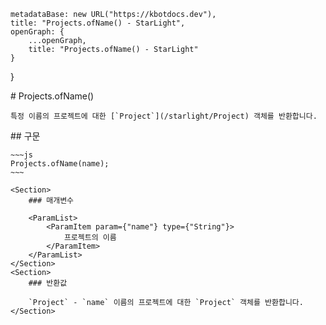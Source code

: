 
    metadataBase: new URL("https://kbotdocs.dev"),
    title: "Projects.ofName() - StarLight",
    openGraph: {
        ...openGraph,
        title: "Projects.ofName() - StarLight"
    }
}

<Section>
    # Projects.ofName()

    특정 이름의 프로젝트에 대한 [`Project`](/starlight/Project) 객체를 반환합니다.
</Section>
<Section>
    ## 구문

    ~~~js
    Projects.ofName(name);
    ~~~

    <Section>
        ### 매개변수

        <ParamList>
            <ParamItem param={"name"} type={"String"}>
                프로젝트의 이름
            </ParamItem>
        </ParamList>
    </Section>
    <Section>
        ### 반환값

        `Project` - `name` 이름의 프로젝트에 대한 `Project` 객체를 반환합니다.
    </Section>
</Section>